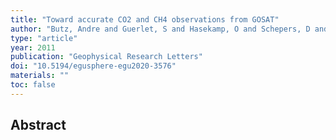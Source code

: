 ```yaml
---
title: "Toward accurate CO2 and CH4 observations from GOSAT"
author: "Butz, Andre and Guerlet, S and Hasekamp, O and Schepers, D and Galli, A and Aben, Ilse and Frankenberg, C and Hartmann, J-M and Tran, H and Kuze, A and others"
type: "article"
year: 2011
publication: "Geophysical Research Letters"
doi: "10.5194/egusphere-egu2020-3576"
materials: ""
toc: false
---
```


## Abstract

